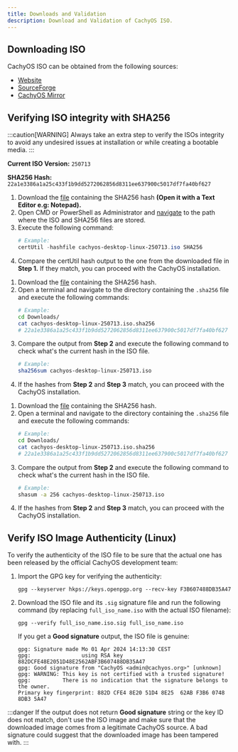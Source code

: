 ```yaml
---
title: Downloads and Validation
description: Download and Validation of CachyOS ISO.
---
```



## Downloading ISO

CachyOS ISO can be obtained from the following sources:

*   [Website](<https://cachyos.org/download>)
*   [SourceForge](<https://sourceforge.net/projects/cachyos-arch/files/>)
*   [CachyOS Mirror](<https://mirror.cachyos.org/ISO/>)

## Verifying ISO integrity with SHA256

:::caution[WARNING]
Always take an extra step to verify the ISOs integrity to avoid any undesired issues at installation or while creating a bootable media.
:::

**Current ISO Version:** `250713`

**SHA256 Hash:** `22a1e3386a1a25c433f1b9dd5272062856d8311ee637900c5017df7fa40bf627`

<Tabs>

<TabItem label='Windows'>

<Steps>

1. Download the [file](https://mirror.cachyos.org/ISO/desktop/250713/cachyos-desktop-linux-250713.iso.sha256) containing the SHA256 hash **(Open it with a Text Editor e.g: Notepad).**
2. Open CMD or PowerShell as Administrator and [navigate](<https://www.wikihow.com/Change-Directories-in-Command-Prompt>) to the path where the ISO and SHA256 files are stored.
3. Execute the following command:
   ```powershell
   # Example:
   certUtil -hashfile cachyos-desktop-linux-250713.iso SHA256
   ```
4. Compare the certUtil hash output to the one from the downloaded file in **Step 1.** If they match, you can proceed with the CachyOS installation.

</Steps>

</TabItem>

<TabItem label='Linux'>

<Steps>

1. Download the [file](https://mirror.cachyos.org/ISO/desktop/250713/cachyos-desktop-linux-250713.iso.sha256) containing the SHA256 hash.
2. Open a terminal and navigate to the directory containing the `.sha256` file and execute the following commands:
   ```sh
   # Example:
   cd Downloads/
   cat cachyos-desktop-linux-250713.iso.sha256
   # 22a1e3386a1a25c433f1b9dd5272062856d8311ee637900c5017df7fa40bf627
   ```
3. Compare the output from **Step 2** and execute the following command to check what's the current hash in the ISO file.
   ```sh
   # Example:
   sha256sum cachyos-desktop-linux-250713.iso
   ```
4. If the hashes from **Step 2** and **Step 3** match, you can proceed with the CachyOS installation.

</Steps>

</TabItem>

<TabItem label='macOS'>

<Steps>

1. Download the [file](https://mirror.cachyos.org/ISO/desktop/250713/cachyos-desktop-linux-250713.iso.sha256) containing the SHA256 hash.
2. Open a terminal and navigate to the directory containing the `.sha256` file and execute the following commands:
   ```sh
   # Example:
   cd Downloads/
   cat cachyos-desktop-linux-250713.iso.sha256
   # 22a1e3386a1a25c433f1b9dd5272062856d8311ee637900c5017df7fa40bf627
   ```
3. Compare the output from **Step 2** and execute the following command to check what's the current hash in the ISO file.
   ```sh
   # Example:
   shasum -a 256 cachyos-desktop-linux-250713.iso
   ```
4. If the hashes from **Step 2** and **Step 3** match, you can proceed with the CachyOS installation.

</Steps>

</TabItem>

</Tabs>

## Verify ISO Image Authenticity (Linux)

To verify the authenticity of the ISO file to be sure that the actual one has been released by the official CachyOS development team:

<Steps>

1. Import the GPG key for verifying the authenticity:

   ```shell
   gpg --keyserver hkps://keys.openpgp.org --recv-key F3B607488DB35A47
   ```

2. Download the ISO file and its `.sig` signature file and run the following command (by replacing `full_iso_name.iso` with the actual ISO filename):
   ```shell
   gpg --verify full_iso_name.iso.sig full_iso_name.iso
   ```

   If you get a **Good signature** output, the ISO file is genuine:
   ```
   gpg: Signature made Mo 01 Apr 2024 14:13:30 CEST
   gpg:                using RSA key 882DCFE48E2051D48E2562ABF3B607488DB35A47
   gpg: Good signature from "CachyOS <admin@cachyos.org>" [unknown]
   gpg: WARNING: This key is not certified with a trusted signature!
   gpg:          There is no indication that the signature belongs to the owner.
   Primary key fingerprint: 882D CFE4 8E20 51D4 8E25  62AB F3B6 0748 8DB3 5A47
   ```

</Steps>

:::danger
If the output does not return **Good signature** string or the key ID does not match, don't use the ISO image and make sure that the downloaded image comes
from a legitimate CachyOS source. A bad signature could suggest that the downloaded image has been tampered with.
:::
